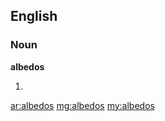 ==English==

===Noun===
'''albedos'''

# {{plural of|[[albedo]]}}

[[ar:albedos]]
[[mg:albedos]]
[[my:albedos]]